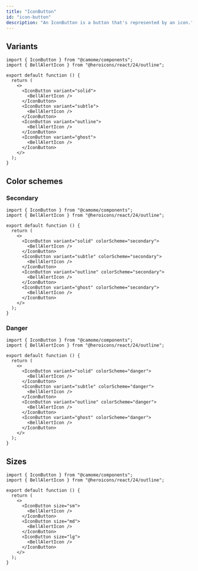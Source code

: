 ```yaml
---
title: "IconButton"
id: "icon-button"
description: "An IconButton is a button that's represented by an icon."
---
```


## Variants

```tsx live
import { IconButton } from "@camome/components";
import { BellAlertIcon } from "@heroicons/react/24/outline";

export default function () {
  return (
    <>
      <IconButton variant="solid">
        <BellAlertIcon />
      </IconButton>
      <IconButton variant="subtle">
        <BellAlertIcon />
      </IconButton>
      <IconButton variant="outline">
        <BellAlertIcon />
      </IconButton>
      <IconButton variant="ghost">
        <BellAlertIcon />
      </IconButton>
    </>
  );
}
```

## Color schemes

### Secondary

```tsx live
import { IconButton } from "@camome/components";
import { BellAlertIcon } from "@heroicons/react/24/outline";

export default function () {
  return (
    <>
      <IconButton variant="solid" colorScheme="secondary">
        <BellAlertIcon />
      </IconButton>
      <IconButton variant="subtle" colorScheme="secondary">
        <BellAlertIcon />
      </IconButton>
      <IconButton variant="outline" colorScheme="secondary">
        <BellAlertIcon />
      </IconButton>
      <IconButton variant="ghost" colorScheme="secondary">
        <BellAlertIcon />
      </IconButton>
    </>
  );
}
```

### Danger

```tsx live
import { IconButton } from "@camome/components";
import { BellAlertIcon } from "@heroicons/react/24/outline";

export default function () {
  return (
    <>
      <IconButton variant="solid" colorScheme="danger">
        <BellAlertIcon />
      </IconButton>
      <IconButton variant="subtle" colorScheme="danger">
        <BellAlertIcon />
      </IconButton>
      <IconButton variant="outline" colorScheme="danger">
        <BellAlertIcon />
      </IconButton>
      <IconButton variant="ghost" colorScheme="danger">
        <BellAlertIcon />
      </IconButton>
    </>
  );
}
```

## Sizes

```tsx live
import { IconButton } from "@camome/components";
import { BellAlertIcon } from "@heroicons/react/24/outline";

export default function () {
  return (
    <>
      <IconButton size="sm">
        <BellAlertIcon />
      </IconButton>
      <IconButton size="md">
        <BellAlertIcon />
      </IconButton>
      <IconButton size="lg">
        <BellAlertIcon />
      </IconButton>
    </>
  );
}
```
